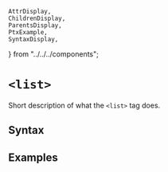    AttrDisplay,
    ChildrenDisplay,
    ParentsDisplay,
    PtxExample,
    SyntaxDisplay,
} from "../../../components";

# `<list>`

Short description of what the `<list>` tag does.

## Syntax

<SyntaxDisplay name="list" />

## Examples

    

